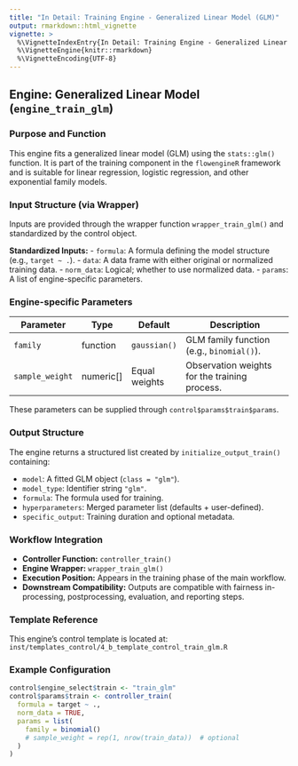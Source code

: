 ```yaml
---
title: "In Detail: Training Engine - Generalized Linear Model (GLM)"
output: rmarkdown::html_vignette
vignette: >
  %\VignetteIndexEntry{In Detail: Training Engine - Generalized Linear Model (GLM)}
  %\VignetteEngine{knitr::rmarkdown}
  %\VignetteEncoding{UTF-8}
---
```


## Engine: Generalized Linear Model (`engine_train_glm`)

### Purpose and Function
This engine fits a generalized linear model (GLM) using the `stats::glm()` function. It is part of the training component in the `flowengineR` framework and is suitable for linear regression, logistic regression, and other exponential family models.

### Input Structure (via Wrapper)
Inputs are provided through the wrapper function `wrapper_train_glm()` and standardized by the control object.

**Standardized Inputs:**
- `formula`: A formula defining the model structure (e.g., `target ~ .`).
- `data`: A data frame with either original or normalized training data.
- `norm_data`: Logical; whether to use normalized data.
- `params`: A list of engine-specific parameters.

### Engine-specific Parameters

| Parameter       | Type         | Default        | Description                                      |
|----------------|--------------|----------------|--------------------------------------------------|
| `family`        | function     | `gaussian()`   | GLM family function (e.g., `binomial()`).        |
| `sample_weight` | numeric[]    | Equal weights  | Observation weights for the training process.    |

These parameters can be supplied through `control$params$train$params`.

### Output Structure

The engine returns a structured list created by `initialize_output_train()` containing:

- `model`: A fitted GLM object (`class = "glm"`).
- `model_type`: Identifier string `"glm"`.
- `formula`: The formula used for training.
- `hyperparameters`: Merged parameter list (defaults + user-defined).
- `specific_output`: Training duration and optional metadata.

### Workflow Integration

- **Controller Function:** `controller_train()`
- **Engine Wrapper:** `wrapper_train_glm()`
- **Execution Position:** Appears in the training phase of the main workflow.
- **Downstream Compatibility:** Outputs are compatible with fairness in-processing, postprocessing, evaluation, and reporting steps.

### Template Reference

This engine's control template is located at:
`inst/templates_control/4_b_template_control_train_glm.R`

### Example Configuration
```r
control$engine_select$train <- "train_glm"
control$params$train <- controller_train(
  formula = target ~ .,
  norm_data = TRUE,
  params = list(
    family = binomial()
    # sample_weight = rep(1, nrow(train_data))  # optional
  )
)
```
